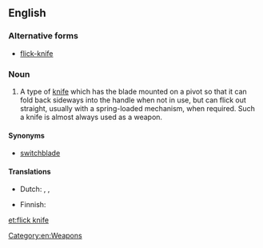 {{wikipedia}}
==English==

===Alternative forms===
* [[flick-knife]]

===Noun===
{{en-noun|head=[[flick]] [[knife]]|flick knives}}

# {{context|British}} A type of [[knife]] which has the blade mounted on a pivot so that it can fold back sideways into the handle when not in use, but can flick out straight, usually with a spring-loaded mechanism, when required. Such a knife is almost always used as a weapon.

====Synonyms====
* [[switchblade]]

====Translations====
{{trans-top|knife with blade on pivot}}
* Dutch: {{t-|nl|springmes|n}}, {{t-|nl|vouwmes}}, {{t-|nl|stiletto}}
{{trans-mid}}
* Finnish: {{t-|fi|stiletti}}
{{trans-bottom}}

[[Category:en:Weapons]]

[[et:flick knife]]